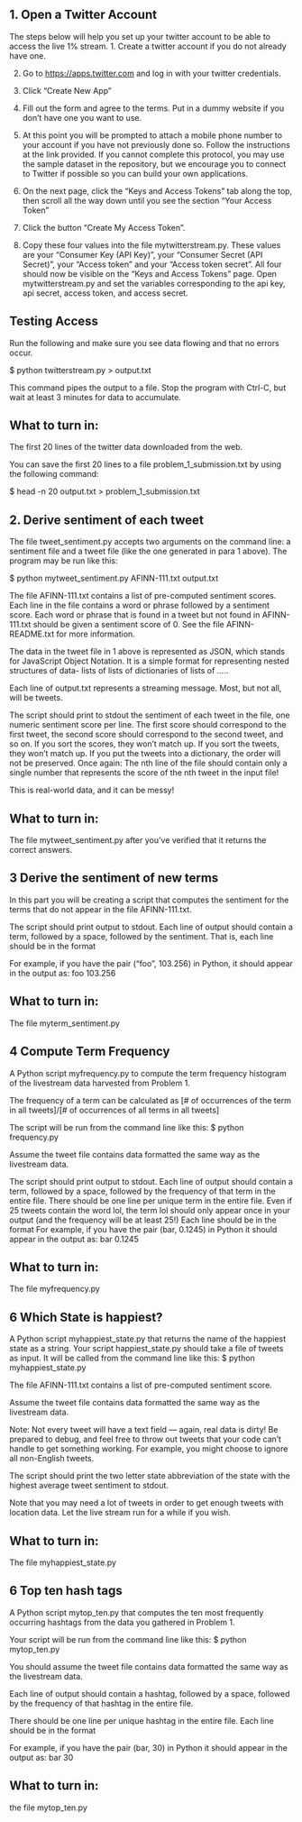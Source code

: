## 1. Open a Twitter Account

The steps below will help you set up your twitter account to be able to access the live 1% stream.
1. Create a twitter account if you do not already have one.

2. Go to [https://apps.twitter.com](https://twitter.com) and log in with your twitter credentials.

3. Click "Create New App"

4. Fill out the form and agree to the terms. Put in a dummy website if you don't have one
you want to use.

5. At this point you will be prompted to attach a mobile phone number to your account if
you have not previously done so. Follow the instructions at the link provided. If you cannot complete this protocol, you may use the sample dataset in the repository, but we encourage you to connect to Twitter if possible so you can build your own applications.

6. On the next page, click the "Keys and Access Tokens" tab along the top, then scroll all the way down until you see the section "Your Access Token"

7. Click the button "Create My Access Token". 

8. Copy these four values into the file mytwitterstream.py. These values are your "Consumer Key (API Key)", your "Consumer Secret (API Secret)", your "Access token" and your "Access token secret". All four should now be visible on the "Keys and Access Tokens" page. Open mytwitterstream.py and set the variables corresponding to the api key, api secret, access token, and access secret.


## Testing Access
Run the following and make sure you see data flowing and that no errors occur.

$ python twitterstream.py > output.txt

This command pipes the output to a file. Stop the program with Ctrl-C, but wait at least 3 minutes for data to accumulate. 

## What to turn in:
The first 20 lines of the twitter data downloaded from the web.

You can save the first 20 lines to a file problem_1_submission.txt by using the following command:

$ head -n 20 output.txt > problem_1_submission.txt

## 2. Derive sentiment of each tweet

The file tweet_sentiment.py accepts two arguments on the command line: a sentiment file and a tweet file (like the one generated in para 1 above). The program may be run like this:

$ python mytweet_sentiment.py AFINN-111.txt output.txt

The file AFINN-111.txt contains a list of pre-computed sentiment scores. Each line in the file contains a word or phrase followed by a sentiment score. Each word or phrase that is found in a tweet but not found in AFINN-111.txt should be given a sentiment score of 0. See the file AFINN- README.txt for more information.

The data in the tweet file in 1 above is represented as JSON, which stands for JavaScript Object Notation. It is a simple format for representing nested structures of data- lists of lists of dictionaries of lists of .....

Each line of output.txt represents a streaming message. Most, but not all, will be tweets. 

The script should print to stdout the sentiment of each tweet in the file, one numeric sentiment score per line. The first score should correspond to the first tweet, the second score should correspond to the second tweet, and so on. If you sort the scores, they won't match up. If you sort the tweets, they won't match up. If you put the tweets into a dictionary, the order will not be preserved. Once again: The nth line of the file should contain only a single number that represents the score of the nth tweet in the input file!

This is real-world data, and it can be messy!

## What to turn in:
The file mytweet_sentiment.py after you've verified that it returns the correct answers.

## 3 Derive the sentiment of new terms

In this part you will be creating a script that computes the sentiment for the terms that do not appear in the file AFINN-111.txt.

The script should print output to stdout. Each line of output should contain a term, followed by a space, followed by the sentiment. That is, each line should be in the format <term:string> <sentiment:float>

For example, if you have the pair ("foo", 103.256) in Python, it should appear in the output as:
foo 103.256

## What to turn in: 
The file myterm_sentiment.py


## 4 Compute Term Frequency

A Python script myfrequency.py to compute the term frequency histogram of the livestream data harvested from Problem 1.

The frequency of a term can be calculated as [# of occurrences of the term in all tweets]/[# of occurrences of all terms in all tweets]

The script will be run from the command line like this:
$ python frequency.py <tweet_file>

Assume the tweet file contains data formatted the same way as the livestream data.

The script should print output to stdout. Each line of output should contain a term, followed by a space, followed by the frequency of that term in the entire file. There should be one line per unique term in the entire file. Even if 25 tweets contain the word lol, the term lol should only appear once in your output (and the frequency will be at least 25!) Each line should be in the format <term:string> <frequency:float>
For example, if you have the pair (bar, 0.1245) in Python it should appear in the output as:
bar 0.1245

## What to turn in: 
The file myfrequency.py

## 6 Which State is happiest?

A Python script myhappiest_state.py that returns the name of the happiest state as a string.
Your script happiest_state.py should take a file of tweets as input. It will be called from the command line like this:
$ python myhappiest_state.py <sentiment_file> <tweet_file>

The file AFINN-111.txt contains a list of pre-computed sentiment score.

Assume the tweet file contains data formatted the same way as the livestream data.

Note: Not every tweet will have a text field --- again, real data is dirty! Be prepared to debug, and feel free to throw out tweets that your code can't handle to get something working. For example, you might choose to ignore all non-English tweets.

The script should print the two letter state abbreviation of the state with the highest average tweet sentiment to stdout.

Note that you may need a lot of tweets in order to get enough tweets with location data. Let the live stream run for a while if you wish.

## What to turn in: 
The file myhappiest_state.py

## 6 Top ten hash tags

A Python script mytop_ten.py that computes the ten most frequently occurring hashtags from the data you gathered in Problem 1.

Your script will be run from the command line like this:
$ python mytop_ten.py <tweet_file>

You should assume the tweet file contains data formatted the same way as the livestream data.

Each line of output should contain a hashtag, followed by a space, followed by the frequency of that hashtag in the entire file. 

There should be one line per unique hashtag in the entire file. Each line should be in the format <hashtag:string> <frequency:float>

For example, if you have the pair (bar, 30) in Python it should appear in the output as: bar 30

## What to turn in: 
the file mytop_ten.py

